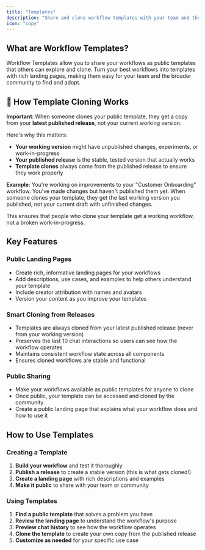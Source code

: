 ```yaml
---
title: "Templates"
description: "Share and clone workflow templates with your team and the community"
icon: "copy"
---
```


## What are Workflow Templates?

Workflow Templates allow you to share your workflows as public templates that others can explore and clone. Turn your best workflows into templates with rich landing pages, making them easy for your team and the broader community to find and adopt.

## 🔄 How Template Cloning Works

**Important**: When someone clones your public template, they get a copy from your **latest published release**, not your current working version.

Here's why this matters:

- **Your working version** might have unpublished changes, experiments, or work-in-progress
- **Your published release** is the stable, tested version that actually works
- **Template clones** always come from the published release to ensure they work properly

**Example**: You're working on improvements to your "Customer Onboarding" workflow. You've made changes but haven't published them yet. When someone clones your template, they get the last working version you published, not your current draft with unfinished changes.

This ensures that people who clone your template get a working workflow, not a broken work-in-progress.

## Key Features

### Public Landing Pages

- Create rich, informative landing pages for your workflows
- Add descriptions, use cases, and examples to help others understand your template
- Include creator attribution with names and avatars
- Version your content as you improve your templates

### Smart Cloning from Releases

- Templates are always cloned from your latest published release (never from your working version)
- Preserves the last 10 chat interactions so users can see how the workflow operates
- Maintains consistent workflow state across all components
- Ensures cloned workflows are stable and functional

### Public Sharing

- Make your workflows available as public templates for anyone to clone
- Once public, your template can be accessed and cloned by the community
- Create a public landing page that explains what your workflow does and how to use it

## How to Use Templates

### Creating a Template

1. **Build your workflow** and test it thoroughly
2. **Publish a release** to create a stable version (this is what gets cloned!)
3. **Create a landing page** with rich descriptions and examples
4. **Make it public** to share with your team or community

### Using Templates

1. **Find a public template** that solves a problem you have
2. **Review the landing page** to understand the workflow's purpose
3. **Preview chat history** to see how the workflow operates
4. **Clone the template** to create your own copy from the published release
5. **Customize as needed** for your specific use case
